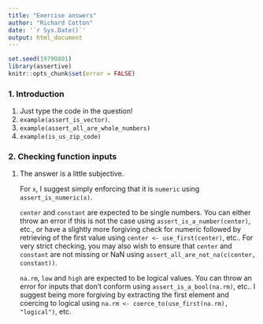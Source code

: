 ```yaml
---
title: "Exercise answers"
author: "Richard Cotton"
date: '`r Sys.Date()`'
output: html_document
---
```

  
<!--
%\VignetteEngine{knitr::rmarkdown}
%\VignetteIndexEntry{A1. Exercise answers}
-->
  
```r
set.seed(19790801)
library(assertive)
knitr::opts_chunk$set(error = FALSE)
```

### 1. Introduction

1. Just type the code in the question!
2. `example(assert_is_vector)`.
3. `example(assert_all_are_whole_numbers)`
4. `example(is_us_zip_code)`

### 2. Checking function inputs

1. The answer is a little subjective.  

    For `x`, I suggest simply enforcing that it is `numeric` using 
    `assert_is_numeric(x)`.  
    
    `center` and `constant` are expected to be single numbers.  You can either throw
    an error if this is not the case using `assert_is_a_number(center)`, etc., or 
    have a slightly more forgiving check for numeric followed by retrieving of the 
    first value using `center <- use_first(center)`, etc..  For very strict 
    checking, you may also wish to ensure that `center` and `constant` are not 
    missing or NaN using `assert_all_are_not_na(c(center, constant))`.
    
    `na.rm`, `low` and `high` are expected to be logical values.  You can throw an 
    error for inputs that don't conform using `assert_is_a_bool(na.rm)`, etc..  I 
    suggest being more forgiving by extracting the first element and coercing to 
    logical using `na.rm <- coerce_to(use_first(na.rm), "logical")`, etc.
